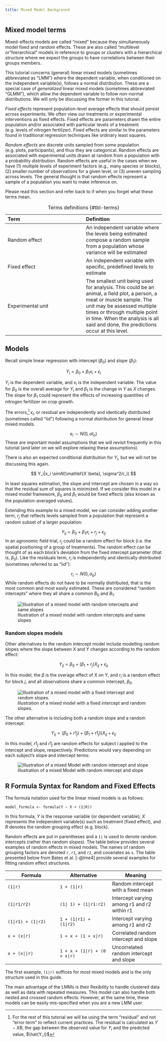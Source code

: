 ```yaml
---
title: Mixed Model Background
---
```


## Mixed model terms

Mixed-effects models are called “mixed” because they simultaneously model fixed and random effects. These are also called "multilevel or "hierarchical" models in reference to groups or clusters with a hierarchical structure where we expect the groups to have correlations between their groups members.

This tutorial concerns (general) linear mixed models (sometimes abbreviated as "LMM") where the dependent variable, when conditioned on the independent variable(s), follows a normal distribution. These are a special case of *generalized* linear mixed models (sometimes abbreviated "GLMM"), which allow the dependent variable to follow non-normal distributions. We will only be discussing the former in this tutorial.

*Fixed effects* represent population-level average effects that should persist across experiments. We often view our treatments or experimental interventions as fixed effects. Fixed effects are parameters drawn the entire population and/or associated with particular levels of a treatment (e.g. levels of nitrogen fertilizer). Fixed effects are similar to the parameters found in traditional regression techniques like ordinary least squares.

*Random effects* are discrete units sampled from some population (e.g. plots, participants), and thus they are categorical. Random effects are associated with experimental units drawn at random from a population with a probability distribution. Random effects are useful in the cases when we have (1) multiple levels of experiment factors (e.g., many species or blocks), (2) smaller number of observations for a given level, or (3) uneven sampling across levels. The general thought is that random effects represent a sample of a population you want to make inference on.

Please read this section and refer back to if when you forget what these terms mean.

| Term | Definition |
|:-----------------------------------|:-----------------------------------|
| Random effect | An independent variable where the levels being estimated compose a random sample from a population whose variance will be estimated |
| Fixed effect | An independent variable with specific, predefined levels to estimate |
| Experimental unit | The smallest unit being used for analysis. This could be an animal, a field plot, a person, a meat or muscle sample. The unit may be assessed multiple times or through multiple point in time. When the analysis is all said and done, the predictions occur at this level. |

: Terms definitions {#tbl-terms}

## Models

Recall simple linear regression with intercept ($\beta_0$) and slope ($\beta_1$):

$$  Y_{i} = \beta_0 + \beta_1 x_i + \epsilon_i $$

$Y_i$ is the dependent variable, and $x_i$ is the independent variable. The value for $\beta_0$ is the overall average for $Y_i$ and $\beta_1$ is the change in $Y$ as $X$ changes. The slope for $\beta_1$ could represent the effects of increasing quantities of nitrogen fertilizer on crop growth.

The errors,[^1] $\epsilon_i$, or residual are independently and identically distributed (sometimes called "iid") following a normal distribution for general linear mixed models.

[^1]: For the rest of this tutorial we will be using the term "residual" and not "error term" to reflect current practices. The residual is calculated as $Y - XB$, the gap between the observed value for $Y_i$ and the predicted value, $\hat{Y_i}$

$$e_i \sim N(0, \sigma I_n)$$ These are important model assumptions that we will revisit frequently in this tutorial (and later on we will explore relaxing these assumptions).

There is also an expected conditional distribution for $Y_i$, but we will not be discussing this again.

$$ Y_i|x_i \sim𝑁(\mathbf{X \beta}, \sigma^2/r_i) $$

In least squares estimation, the slope and intercept are chosen in a way so that the residual sum of squares is minimized. If we consider this model in a mixed model framework, $\beta_0$ and $\beta_1$ would be fixed effects (also known as the population-averaged values).

Extending this example to a mixed model, we can consider adding another term, $r_{j}$ that reflects levels sampled from a population that represent a random subset of a larger population:

$$  Y_{ij} = \beta_0 + \beta_1 x_i + r_j + \epsilon_{ij} $$ In an agronomic field trial, $r_{j}$ could be a random effect for block (i.e. the spatial positioning of a group of treatments). The random effect can be thought of as each block’s deviation from the fixed intercept parameter (that is, $\beta_0$). Like the residuals term, $r_i$ is independently and identically distributed (sometimes referred to as "iid"):

$$r_i \sim N(0, \sigma_b)$$ While random effects do not have to be normally distributed, that is the most common and most easily estimated. These are considered "random intercepts" where they all share a common $B_0$ and $B_1$.

::: column-margin
![Illustration of a mixed model with random intercepts and same slopes](../img/random_intercept_fixed_slope.jpeg)
:::

### Random slopes models

Other alternatives to the random intercept model include modelling random slopes where the slope between X and Y changes according to the random effect:

$$  Y_{ij} = \beta_0 + (\beta_1 + r_j)X_{ij} + \epsilon_{ij}$$

In this model, the $\beta$ is the overage effect of X on Y, and $r_i$ is a random effect for block $j$, and all observations share a common intercept, $\beta_0$.

::: column-margin
![Illustration of a mixed model with a fixed intercept and random slopes.](../img/random_slope_fixed_intercept.jpeg)
:::

The other alternative is including both a random slope and a random intercept:

$$  Y_{ij} = (\beta_0 + r1_j) + (\beta_1 + r1_j))X_{ij} + \epsilon_{ij}$$

In this model, $r1_j$ and $r1_j$ are random effects for subject $i$ applied to the intercept and slope, respectively. Predictions would vary depending on each subject’s slope and intercept terms:

::: column-margin
![Illustration of a mixed Model with random intercept and slope](../img/random_intercept_slope.jpeg)
:::

## R Formula Syntax for Random and Fixed Effects

The formula notation used for the linear mixed models is as follows:

`model_formula <- formula(Y ~ X + (1|R))`

In this formula, $Y$ is the response variable (or dependent variable); $X$ represents the independent variable(s) such as treatment (fixed effect), and $R$ denotes the random grouping effect (e.g. block).

Random effects are put in parentheses and a `1|` is used to denote random intercepts (rather than random slopes). The table below provides several examples of random effects in mixed models. The names of random grouping factors are denoted `r`, `r1`, and `r2`, and covariates as `x`. The table presented below from Bates et al. [-@lme4] provide several examples for fitting random effect structures.

| Formula | Alternative | Meaning |
|------------------------|------------------------|------------------------|
| `(1|r)` | `1 + (1|r)` | Random intercept with a fixed mean |
| `(1|r1/r2)` | `(1| 1) + (1|r1:r2)` | Intercept varying among r1 and r2 within r1 |
| `(1|r1) + (1|r2)` | `1 + (1|r1) + (1|r2)` | Intercept varying among r1 and r2 |
| `x + (x|r)` | `1 + x + (1 + x|r)` | Correlated random intercept and slope |
| `x + (x||r)` | `1 + x + (1|r) + (0 + x|r)` | Uncorrelated random intercept and slope |

The first example, `(1|r)` suffices for most mixed models and is the only structure used in this guide.

The main advantage of the LMMs is their flexibility to handle clustered data as well as data with repeated measures. This model can also handle both nested and crossed random effects. However, at the same time, these models can be easily mis-specified when you are a new LMM user.
